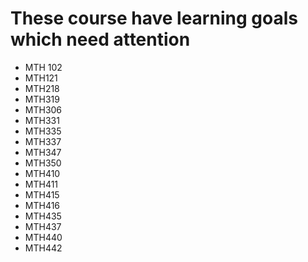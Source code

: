 # These course have learning goals which need attention

* MTH 102
* MTH121
* MTH218
* MTH319
* MTH306
* MTH331
* MTH335
* MTH337
* MTH347
* MTH350
* MTH410
* MTH411
* MTH415
* MTH416
* MTH435
* MTH437
* MTH440
* MTH442
